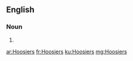 ==English==

===Noun===
{{head|en|plural}}

# {{plural of|Hoosier|lang=en}}

[[ar:Hoosiers]]
[[fr:Hoosiers]]
[[ku:Hoosiers]]
[[mg:Hoosiers]]